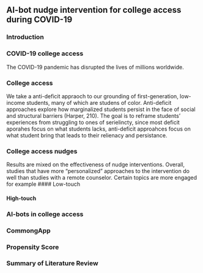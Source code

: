 ## AI-bot nudge intervention for college access during COVID-19

### Introduction






### COVID-19 college access

The COVID-19 pandemic has disrupted the lives of millions worldwide. 



### College access

We take a anti-deficit appraoch to our grounding of first-generation, low-income students, many of which are studens of color. Anti-deficit approaches explore how marginalized students persist in the face of social and structural barriers (Harper, 210). The goal is to reframe students' experiences from struggling to ones of serielincty, since most deficit aporahes focus on what students lacks, anti-deficit approahces focus on what student bring that leads to their relienacy and persistance. 


### College access nudges

Results are mixed on the effectiveness of nudge interventions. Overall, studies that have more "personalized" approaches to the intervention do well than studies with a remote counselor. Certain topics are more engaged for example
#### Low-touch


#### High-touch



### AI-bots in college access

















### CommongApp

### Propensity Score

### Summary of Literature Review

